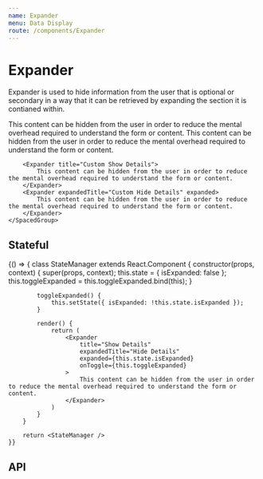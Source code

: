 ```yaml
---
name: Expander
menu: Data Display
route: /components/Expander
---
```



# Expander

Expander is used to hide information from the user that is optional or secondary in a way that it can be retrieved by expanding the section it is contianed within.

<Playground>
	<SpacedGroup direction="vertical" xs={24}>
		<Expander title="Show Details">
			This content can be hidden from the user in order to reduce the mental overhead required to understand the form or content.
		</Expander>
		<Expander expandedTitle="Hide Details" expanded>
			This content can be hidden from the user in order to reduce the mental overhead required to understand the form or content.
		</Expander>

    	<Expander title="Custom Show Details">
    		This content can be hidden from the user in order to reduce the mental overhead required to understand the form or content.
    	</Expander>
    	<Expander expandedTitle="Custom Hide Details" expanded>
    		This content can be hidden from the user in order to reduce the mental overhead required to understand the form or content.
    	</Expander>
    </SpacedGroup>

</Playground>

## Stateful

<Playground>
	{() => {
		class StateManager extends React.Component {
			constructor(props, context) {
				super(props, context);
				this.state = { isExpanded: false };
				this.toggleExpanded = this.toggleExpanded.bind(this);
			}

    		toggleExpanded() {
    			this.setState({ isExpanded: !this.state.isExpanded });
    		}

    		render() {
    			return (
    				<Expander
    					title="Show Details"
    					expandedTitle="Hide Details"
    					expanded={this.state.isExpanded}
    					onToggle={this.toggleExpanded}
    				>
    					This content can be hidden from the user in order to reduce the mental overhead required to understand the form or content.
    				</Expander>
    			)
    		}
    	}

    	return <StateManager />
    }}

</Playground>

## API

<PropsTable of={Expander} />
